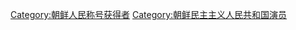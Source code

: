 {{catmore|人民演员}}
[[Category:朝鲜人民称号获得者|Category:朝鲜人民称号获得者]]
[[Category:朝鲜民主主义人民共和国演员|Category:朝鲜民主主义人民共和国演员]]